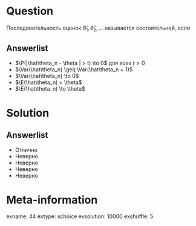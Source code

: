 Question
========
Последовательность оценок $\hat{\theta}_1, \hat{\theta}_2, \ldots$ называется состоятельной, если
  

Answerlist
----------
*  $\P(|\hat\theta_n - \theta | > t) \to 0$ для всех $t > 0$
*  $\Var(\hat\theta_n) \geq \Var(\hat\theta_n + 1)$
*  $\Var(\hat\theta_n) \to 0$
*  $\E(\hat\theta_n) = \theta$
*  $\E(\hat\theta_n) \to \theta$

Solution
========

Answerlist
----------
*  Отлично
*  Неверно
*  Неверно
*  Неверно
*  Неверно

Meta-information
================
exname: 44
extype: schoice
exsolution: 10000
exshuffle: 5
